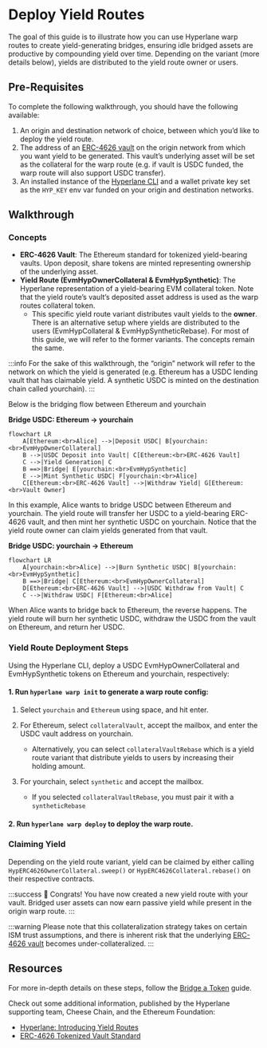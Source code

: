 # Deploy Yield Routes

The goal of this guide is to illustrate how you can use Hyperlane warp routes to create yield-generating bridges, ensuring idle bridged assets are productive by compounding yield over time. Depending on the variant (more details below), yields are distributed to the yield route owner or users.

## Pre-Requisites

To complete the following walkthrough, you should have the following available:

1. An origin and destination network of choice, between which you’d like to deploy the yield route.
2. The address of an [ERC-4626 vault](https://ethereum.org/en/developers/docs/standards/tokens/erc-4626/) on the origin network from which you want yield to be generated. This vault’s underlying asset will be set as the collateral for the warp route (e.g. if vault is USDC funded, the warp route will also support USDC transfer).
3. An installed instance of the [Hyperlane CLI](https://docs.hyperlane.xyz/docs/reference/cli) and a wallet private key set as the `HYP_KEY` env var funded on your origin and destination networks.

## Walkthrough

### Concepts

- **ERC-4626 Vault**: The Ethereum standard for tokenized yield-bearing vaults. Upon deposit, share tokens are minted representing ownership of the underlying asset.
- **Yield Route (EvmHypOwnerCollateral & EvmHypSynthetic)**: The Hyperlane representation of a yield-bearing EVM collateral token. Note that the yield route’s vault’s deposited asset address is used as the warp routes collateral token.
  - This specific yield route variant distributes vault yields to the **owner**. There is an alternative setup where yields are distributed to the users (EvmHypCollateral & EvmHypSyntheticRebase). For most of this guide, we will refer to the former variants. The concepts remain the same.

:::info
For the sake of this walkthrough, the “origin” network will refer to the network on which the yield is generated (e.g. Ethereum has a USDC lending vault that has claimable yield. A synthetic USDC is minted on the destination chain called yourchain).
:::

Below is the bridging flow between Ethereum and yourchain

**Bridge USDC: Ethereum → yourchain**

```mermaid
flowchart LR
    A[Ethereum:<br>Alice] -->|Deposit USDC| B[yourchain:<br>EvmHypOwnerCollateral]
    B -->|USDC Deposit into Vault| C[Ethereum:<br>ERC-4626 Vault]
    C -->|Yield Generation| C
    B ==>|Bridge| E[yourchain:<br>EvmHypSynthetic]
    E -->|Mint Synthetic USDC| F[yourchain:<br>Alice]
    C[Ethereum:<br>ERC-4626 Vault] -->|Withdraw Yield| G[Ethereum:<br>Vault Owner]
```

In this example, Alice wants to bridge USDC between Ethereum and yourchain. The yield route will transfer her USDC to a yield-bearing ERC-4626 vault, and then mint her synthetic USDC on yourchain. Notice that the yield route owner can claim yields generated from that vault.

**Bridge USDC: yourchain → Ethereum**

```mermaid
flowchart LR
    A[yourchain:<br>Alice] -->|Burn Synthetic USDC| B[yourchain:<br>EvmHypSynthetic]
    B ==>|Bridge| C[Ethereum:<br>EvmHypOwnerCollateral]
    D[Ethereum:<br>ERC-4626 Vault] -->|USDC Withdraw from Vault| C
    C -->|Withdraw USDC| F[Ethereum:<br>Alice]

```

When Alice wants to bridge back to Ethereum, the reverse happens. The yield route will burn her synthetic USDC, withdraw the USDC from the vault on Ethereum, and return her USDC.

### Yield Route Deployment Steps

Using the Hyperlane CLI, deploy a USDC EvmHypOwnerCollateral and EvmHypSynthetic tokens on Ethereum and yourchain, respectively:

#### 1. Run `hyperlane warp init` to generate a warp route config:

1.  Select `yourchain` and `Ethereum` using space, and hit enter.
2.  For Ethereum, select `collateralVault`, accept the mailbox, and enter the USDC vault address on yourchain.
    - Alternatively, you can select `collateralVaultRebase` which is a yield route variant that distribute yields to users by increasing their holding amount.
3.  For yourchain, select `synthetic` and accept the mailbox.

    - If you selected `collateralVaultRebase`, you must pair it with a `syntheticRebase`

#### 2. Run `hyperlane warp deploy` to deploy the warp route.

### Claiming Yield

Depending on the yield route variant, yield can be claimed by either calling `HypERC4626OwnerCollateral.sweep()` or `HypERC4626Collateral.rebase()` on their respective contracts.

:::success
🎉 Congrats! You have now created a new yield route with your vault. Bridged user assets can now earn passive yield while present in the origin warp route.
:::

:::warning
Please note that this collateralization strategy takes on certain ISM trust assumptions, and there is inherent risk that the underlying [ERC-4626 vault](https://ethereum.org/en/developers/docs/standards/tokens/erc-4626/) becomes under-collateralized.
:::

## Resources

For more in-depth details on these steps, follow the [Bridge a Token](/docs/guides/deploy-warp-route) guide.

Check out some additional information, published by the Hyperlane supporting team, Cheese Chain, and the Ethereum Foundation:

- [Hyperlane: Introducing Yield Routes](https://medium.com/hyperlane/introducing-yield-routes-f7e8fd091443)
- [ERC-4626 Tokenized Vault Standard](https://ethereum.org/en/developers/docs/standards/tokens/erc-4626/)
